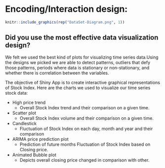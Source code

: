 # Encoding/Interaction design:


```{r echo=FALSE, fig.align = 'center', out.width="80%"}
knitr::include_graphics(rep("DataSet-Diagram.png", 1))
```

## Did you use the most effective data visualization design?
We felt we used the best kind of plots for visualizing time series data.Using the designs we picked we are able to detect patterns, outliers that defy those patterns, periods where data is stationary or non-stationary, and whether there is correlation between the variables.

The objective of Shiny App is to create interactive graphical representations of Stock Index.  Here are the charts we used to visualize our time series stock data:

- High price trend 
  - Overall Stock Index trend and their comparison on a given time.
  
- Scatter plot
  - Overall Stock Index volume and their comparison on a given time.
  
- Candlestick
  - Fluctuation of Stock Index on each day, month and year and their comparison
  
- ARIMA price prediction plot
  - Prediction of future months Fluctuation of Stock Index based on Closing price.

- Animated Bubble plot
  - Depicts overall closing price changed in comparison with other.
